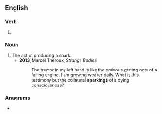 ==English==

===Verb===
{{head|en|verb form}}

# {{present participle of|en|spark|nocat=1}}

===Noun===
{{en-noun}}

# The act of producing a spark.
#* '''2013''', Marcel Theroux, ''Strange Bodies''
#*: The tremor in my left hand is like the ominous grating note of a failing engine. I am growing weaker daily. What is this testimony but the collateral '''sparkings''' of a dying consciousness?

===Anagrams===
* {{anagrams|en|a=agiknprs|parkings}}